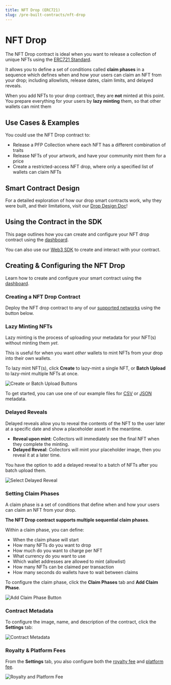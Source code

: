```yaml
---
title: NFT Drop (ERC721)
slug: /pre-built-contracts/nft-drop
---
```



# NFT Drop

<div className="deployContractBtnContainer" style={{ marginTop: -70 }}>
  <DeployThisContractButton
    link={"https://thirdweb.com/contracts/new/pre-built/drop/nft-drop"}
    contractType="nft-drop"
  />
</div>

The NFT Drop contract is ideal when you want to release a collection of unique NFTs
using the [ERC721 Standard](https://eips.ethereum.org/EIPS/eip-721).

It allows you to define a set of conditions called **claim phases** in a sequence which defines
when and how your users can claim an NFT from your drop;
including allowlists, release dates, claim limits, and delayed reveals.

When you add NFTs to your drop contract, they are **not** minted at this point.
You prepare everything for your users by **lazy minting** them, so that other wallets can mint them

## Use Cases & Examples

You could use the NFT Drop contract to:

- Release a PFP Collection where each NFT has a different combination of traits
- Release NFTs of your artwork, and have your community mint them for a price
- Create a restricted-access NFT drop, where only a specified list of wallets can claim NFTs

<div className="row" style={{ marginBottom: 24 }}>
  <div className="col col--6" style={{ marginTop: 8 }}>
    <QuickstartCard
      name="Guide: Create an NFT Drop with an Allowlist & Multiple Claim Phases"
      link="https://blog.thirdweb.com/guides/create-nft-drop-with-claim-phases"
      image="/assets/icons/education.png"
    />
  </div>
  <div className="col col--6" style={{ marginTop: 8 }}>
    <QuickstartCard
      name="Guide: Create an NFT Drop with Delayed Reveal"
      link="https://blog.thirdweb.com/guides/nft-drop-with-delayed-reveal"
      image="/assets/icons/education.png"
    />
  </div>
</div>

## Smart Contract Design

For a detailed exploration of how our drop smart contracts work, why they were built,
and their limitations, visit our [Drop Design Doc](/contracts/design/Drop)!

<div className="row" style={{ marginBottom: 24 }}>
  <div className="col col--12" style={{ marginTop: 8 }}>
    <QuickstartCard
      name="Drop Smart Contract Design Document"
      link="/contracts/design/Drop"
      image="/assets/icons/drop.png"
    />
  </div>
</div>

## Using the Contract in the SDK

This page outlines how you can create and configure your NFT drop contract using the [dashboard](https://thirdweb.com/dashboard).

You can also use our [Web3 SDK](/web3-sdk) to create and interact with your contract.

<div className="row" style={{ marginBottom: 24 }}>
  <div className="col col--12" style={{ marginTop: 8 }}>
    <QuickstartCard
      name="Using the NFT Drop Contract in the Web3 SDK"
      link="/web3-sdk/interacting-with-contracts/nft-drop"
      image="/assets/icons/drop.png"
    />
  </div>
</div>

## Creating & Configuring the NFT Drop

Learn how to create and configure your smart contract using the [dashboard](https://thirdweb.com/dashboard).

### Creating a NFT Drop Contract

Deploy the NFT drop contract to any of our
[supported networks](https://blog.thirdweb.com/guides/which-network-should-you-use) using the button below.

<div style={{ width: "fit-content" }}>
  <DeployThisContractButton
    link={"https://thirdweb.com/contracts/new/pre-built/token/nft-drop"}
    contractType="nft-drop"
  />
</div>

### Lazy Minting NFTs

Lazy minting is the process of uploading your metadata for your NFT(s) without minting them _yet_.

This is useful for when you want _other_ wallets to mint NFTs from your drop into their own wallets.

To lazy mint NFT(s), click **Create** to lazy-mint a single NFT, or **Batch Upload** to lazy-mint multiple NFTs at once.

![Create or Batch Upload Buttons](../assets/lazy-minting.png)

To get started, you can use one of our example files for [CSV](https://thirdweb.com/example.csv) or [JSON](https://nightly.thirdweb.com/example.json) metadata.

### Delayed Reveals

Delayed reveals allow you to reveal the contents of the NFT to the user later at a specific date and show a placeholder asset in the meantime.

- **Reveal upon mint**: Collectors will immediately see the final NFT when they complete the minting.
- **Delayed Reveal**: Collectors will mint your placeholder image, then you reveal it at a later time.

You have the option to add a delayed reveal to a batch of NFTs after you batch upload them.

![Select Delayed Reveal](../assets/select-delayed-reveal.png)

### Setting Claim Phases

A claim phase is a set of conditions that define when and how your users can claim an NFT from your drop.

**The NFT Drop contract supports multiple sequential claim phases**.

Within a claim phase, you can define:

- When the claim phase will start
- How many NFTs do you want to drop
- How much do you want to charge per NFT
- What currency do you want to use
- Which wallet addresses are allowed to mint (allowlist)
- How many NFTs can be claimed per transaction
- How many seconds do wallets have to wait between claims

To configure the claim phase, click the **Claim Phases** tab and **Add Claim Phase**.

![Add Claim Phase Button](../assets/add-claim-phase.png)

### Contract Metadata

To configure the image, name, and description of the contract, click the **Settings** tab:

![Contract Metadata](../assets/contract-metadata.png)

### Royalty & Platform Fees

From the **Settings** tab, you also configure both the [royalty fee](/dashboard/contract-settings) and [platform fee](/dashboard/contract-settings).

![Royalty and Platform Fee](../assets/royalty-and-platform-fee.png)
